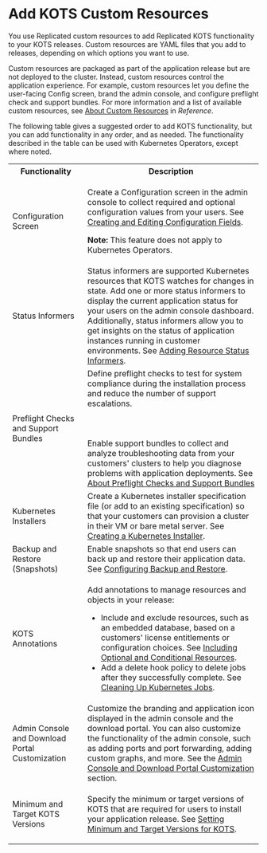 
# Add KOTS Custom Resources

You use Replicated custom resources to add Replicated KOTS functionality to your KOTS releases. Custom resources are YAML files that you add to releases, depending on which options you want to use. 

Custom resources are packaged as part of the application release but are not deployed to the cluster. Instead, custom resources control the application experience. For example, custom resources let you define the user-facing Config screen, brand the admin console, and configure preflight check and support bundles. For more information and a list of available custom resources, see [About Custom Resources](/reference/custom-resource-about) in _Reference_.

<AddFunctionality/> 

The following table gives a suggested order to add KOTS functionality, but you can add functionality in any order, and as needed. The functionality described in the table can be used with Kubernetes Operators, except where noted.

<table>
  <tr>
    <th width="30%">Functionality</th>
    <th width="70%">Description</th>
  </tr>
  <tr>
  <td>Configuration Screen</td>
      <td><p>Create a Configuration screen in the admin console to collect required and optional configuration values from your users. See <a href="admin-console-customize-config-screen">Creating and Editing Configuration Fields</a>.</p><p><strong>Note:</strong> This feature does not apply to Kubernetes Operators.</p></td>
  </tr>
  <tr>
    <td>Status Informers</td>
    <td>Status informers are supported Kubernetes resources that KOTS watches for changes in state. Add one or more status informers to display the current application status for your users on the admin console dashboard. Additionally, status informers allow you to get insights on the status of application instances running in customer environments. See <a href="admin-console-display-app-status">Adding Resource Status Informers</a>.</td>
  </tr>
  <tr>
    <td>Preflight Checks and Support Bundles</td>
    <td>Define preflight checks to test for system compliance during the installation process and reduce the number of support escalations. <br></br><br></br>Enable support bundles to collect and analyze troubleshooting data from your customers' clusters to help you diagnose problems with application deployments. See <a href="preflight-support-bundle-about">About Preflight Checks and Support Bundles</a></td>
  </tr>
  <tr>
    <td>Kubernetes Installers</td>
    <td>Create a Kubernetes installer specification file (or add to an existing specification) so that your customers can provision a cluster in their VM or bare metal server. See <a href="packaging-embedded-kubernetes">Creating a Kubernetes Installer</a>.</td>
  </tr>
  <tr>
    <td>Backup and Restore (Snapshots)</td>
    <td>Enable snapshots so that end users can back up and restore their application data. See <a href="snapshots-configuring-backups">Configuring Backup and Restore</a>.</td>
  </tr>
  <tr>
    <td>KOTS Annotations</td>
    <td>
    <p>Add annotations to manage resources and objects in your release:</p>
    <ul>
      <li>Include and exclude resources, such as an embedded database, based on a customers' license entitlements or configuration choices. See <a href="packaging-include-resources">Including Optional and Conditional Resources</a>.</li>
      <li>Add a delete hook policy to delete jobs after they successfully complete. See <a href="packaging-cleaning-up-jobs">Cleaning Up Kubernetes Jobs</a>.</li>
    </ul>
    </td>
  </tr>
  <tr>
    <td>Admin Console and Download Portal Customization</td>
    <td>Customize the branding and application icon displayed in the admin console and the download portal. You can also customize the functionality of the admin console, such as adding ports and port forwarding, adding custom graphs, and more. See the <a href="admin-console-customize-app-icon">Admin Console and Download Portal Customization</a> section.</td>
  </tr>
  <tr>
    <td>Minimum and Target KOTS Versions</td>
    <td>
    <p>Specify the minimum or target versions of KOTS that are required for users to install your application release. See <a href="packaging-kots-versions">Setting Minimum and Target Versions for KOTS</a>.</p>
    </td>
  </tr>
</table>
